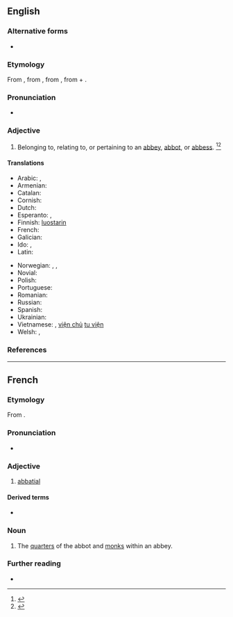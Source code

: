 ==English==

===Alternative forms===
* {{l|en|abbatical}}

===Etymology===
From {{inh|en|enm|abbacyal}}, from {{der|en|frm|abbatial}}, from {{der|en|LL.|abbatialis}}, from {{m|la|abbatia||abbey}} + {{m|la|-ialis||-ial}}.

===Pronunciation===
* {{a|GenAm}} {{IPA|/əˈbeɪ.ʃl̩/|/ˈæˌbeɪ.ʃl̩/|lang=en}}

===Adjective===
{{en-adj}}

# Belonging to, relating to, or pertaining to an [[abbey]], [[abbot]], or [[abbess]]. {{defdate|Late 17<sup>th</sup> century.}}<ref>{{R:OCD2|page=1}}</ref><ref>{{R:SOED5|page=3}}</ref>

====Translations====
{{trans-top|belonging to an abbey}}
* Arabic: {{t|ar|دَيْرِيّ}}, {{t|ar|دَيْرَانِيّ}}
* Armenian: {{t+|hy|աբբայական|sc=Armn}}
* Catalan: {{t+|ca|abacial}}
* Cornish: {{t|kw|abasel}}
* Dutch: {{t+|nl|abbatiaal}}
* Esperanto: {{t|eo|abata}}, {{t|eo|abateja}}
* Finnish: [[luostari|luostarin]] {{qualifier|genitive}}
* French: {{t+|fr|abbatial}}
* Galician: {{t+|gl|abacial}}
* Ido: {{t+|io|abadala}}, {{t|io|abadeyala}}
* Latin: {{t|la|abbātiālis}}
{{trans-mid}}
* Norwegian: {{t|no|abbed-}}, {{t|no|abbedisse-}}, {{t|no|abbedi-}}
* Novial: {{t|nov|abatial}}
* Polish: {{t+|pl|opacki}}
* Portuguese: {{t+|pt|abacial}}
* Romanian: {{t|ro|abațial}}
* Russian: {{t+|ru|абба́тский}}
* Spanish: {{t+|es|abacial}}
* Ukrainian: {{t+|uk|абатський}}
* Vietnamese: {{t|vi|trưởng tu viện}}, [[viện chủ]] [[tu viện]]
* Welsh: {{t|cy|abadaidd}}, {{t|cy|abadol}}
{{trans-bottom}}

===References===
<references/>

----

==French==

===Etymology===
From {{der|fr|LL.|abbātiālis||abbatial}}.

===Pronunciation===
* {{fr-IPA}}

===Adjective===
{{fr-adj}}

# [[abbatial#English|abbatial]]

====Derived terms====
{{der-top}}
* {{l|fr|abbatiale}}
{{der-mid}}
{{der-bottom}}

===Noun===
{{fr-noun|m|abbatiaux}}

# The [[quarters]] of the abbot and [[monk]]s within an abbey.

===Further reading===
* {{R:TLFi}}